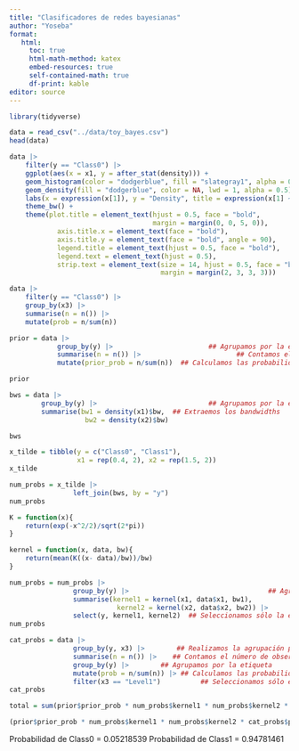 ```yaml
---
title: "Clasificadores de redes bayesianas"
author: "Yoseba"
format:
   html:
     toc: true
     html-math-method: katex
     embed-resources: true
     self-contained-math: true
     df-print: kable
editor: source
---
```

```r
library(tidyverse)
```
```r
data = read_csv("../data/toy_bayes.csv")
head(data)
```

```r
data |>
    filter(y == "Class0") |>
    ggplot(aes(x = x1, y = after_stat(density))) +
    geom_histogram(color = "dodgerblue", fill = "slategray1", alpha = 0.4) +
    geom_density(fill = "dodgerblue", color = NA, lwd = 1, alpha = 0.5) +
    labs(x = expression(x[1]), y = "Density", title = expression(x[1] ~ "|" ~ y == 0)) +
    theme_bw() +
    theme(plot.title = element_text(hjust = 0.5, face = "bold",
                                    margin = margin(0, 0, 5, 0)),
            axis.title.x = element_text(face = "bold"),
            axis.title.y = element_text(face = "bold", angle = 90),
            legend.title = element_text(hjust = 0.5, face = "bold"),
            legend.text = element_text(hjust = 0.5),
            strip.text = element_text(size = 14, hjust = 0.5, face = "bold",
                                      margin = margin(2, 3, 3, 3)))
```
```r
data |>
    filter(y == "Class0") |>
    group_by(x3) |>
    summarise(n = n()) |>
    mutate(prob = n/sum(n))
```

```r
prior = data |>
            group_by(y) |>                        ## Agrupamos por la etiqueta
            summarise(n = n()) |>                        ## Contamos el número de observaciones de cada clase
            mutate(prior_prob = n/sum(n))  ## Calculamos las probabilidades a priori

prior
```

```r
bws = data |>
        group_by(y) |>                            ## Agrupamos por la etiqueta
        summarise(bw1 = density(x1)$bw,  ## Extraemos los bandwidths
                   bw2 = density(x2)$bw)

bws
```

```r
x_tilde = tibble(y = c("Class0", "Class1"),
                 x1 = rep(0.4, 2), x2 = rep(1.5, 2))
x_tilde
```
```r
num_probs = x_tilde |>
                left_join(bws, by = "y")
num_probs
```

```r
K = function(x){
    return(exp(-x^2/2)/sqrt(2*pi))
}
```
```r
kernel = function(x, data, bw){
    return(mean(K((x- data)/bw))/bw)
}
```
```r
num_probs = num_probs |>
                group_by(y) |>                                   ## Agrupamos por la etiqueta
                summarise(kernel1 = kernel(x1, data$x1, bw1),                ## Calculamos los kernels
                           kernel2 = kernel(x2, data$x2, bw2)) |>
                select(y, kernel1, kernel2)  ## Seleccionamos sólo la etiqueta y los kernels
num_probs
```
```r
cat_probs = data |>
                group_by(y, x3) |>        ## Realizamos la agrupación por la etiqueta y x3
                summarise(n = n()) |>    ## Contamos el número de observaciones
                group_by(y) |>        ## Agrupamos por la etiqueta
                mutate(prob = n/sum(n)) |> ## Calculamos las probabilidades
                filter(x3 == "Level1")          ## Seleccionamos sólo el caso cuando x3 = Level1
cat_probs
```


```r
total = sum(prior$prior_prob * num_probs$kernel1 * num_probs$kernel2 * cat_probs$prob)
```

```r
(prior$prior_prob * num_probs$kernel1 * num_probs$kernel2 * cat_probs$prob)/total
```
Probabilidad de Class0 = 0.05218539 
Probabilidad de Class1 = 0.94781461
